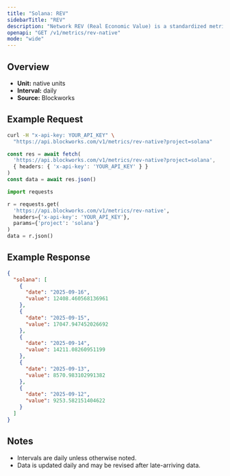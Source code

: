 ```yaml
---
title: "Solana: REV"
sidebarTitle: "REV"
description: "Network REV (Real Economic Value) is a standardized metric that tracks blockchain value accrual generated by user activity. REV consists of both in-protocol transaction fees and out-of-protocol tips that users pay for transaction execution, so it measures the monetary demand to transact onchain."
openapi: "GET /v1/metrics/rev-native"
mode: "wide"
---
```


## Overview

- **Unit:** native units
- **Interval:** daily
- **Source:** Blockworks

## Example Request

<CodeGroup>

```bash cURL
curl -H "x-api-key: YOUR_API_KEY" \
  "https://api.blockworks.com/v1/metrics/rev-native?project=solana"
```

```typescript TypeScript
const res = await fetch(
  'https://api.blockworks.com/v1/metrics/rev-native?project=solana',
  { headers: { 'x-api-key': 'YOUR_API_KEY' } }
)
const data = await res.json()
```

```python Python
import requests

r = requests.get(
  'https://api.blockworks.com/v1/metrics/rev-native',
  headers={'x-api-key': 'YOUR_API_KEY'},
  params={'project': 'solana'}
)
data = r.json()
```

</CodeGroup>

## Example Response

```json
{
  "solana": [
    {
      "date": "2025-09-16",
      "value": 12408.460568136961
    },
    {
      "date": "2025-09-15",
      "value": 17047.947452026692
    },
    {
      "date": "2025-09-14",
      "value": 14211.08260951199
    },
    {
      "date": "2025-09-13",
      "value": 8570.983102991382
    },
    {
      "date": "2025-09-12",
      "value": 9253.582151404622
    }
  ]
}
```

## Notes
- Intervals are daily unless otherwise noted.
- Data is updated daily and may be revised after late-arriving data.